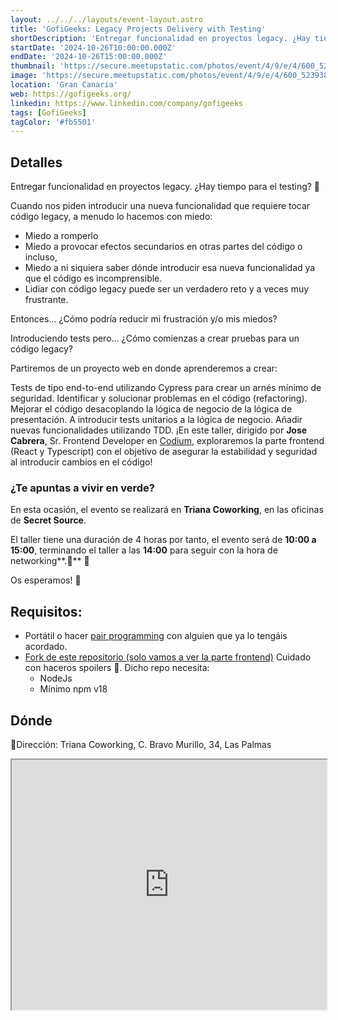 ```yaml
---
layout: ../../../layouts/event-layout.astro
title: 'GofiGeeks: Legacy Projects Delivery with Testing'
shortDescription: 'Entregar funcionalidad en proyectos legacy. ¿Hay tiempo para el testing? 🤔'
startDate: '2024-10-26T10:00:00.000Z'
endDate: '2024-10-26T15:00:00.000Z'
thumbnail: 'https://secure.meetupstatic.com/photos/event/4/9/e/4/600_523938916.webp?w=384'
image: 'https://secure.meetupstatic.com/photos/event/4/9/e/4/600_523938916.webp?w=384'
location: 'Gran Canaria'
web: https://gofigeeks.org/
linkedin: https://www.linkedin.com/company/gofigeeks
tags: [GofiGeeks]
tagColor: '#fb5501'
---
```


## Detalles

Entregar funcionalidad en proyectos legacy. ¿Hay tiempo para el testing? 🤔

Cuando nos piden introducir una nueva funcionalidad que requiere tocar código legacy, a menudo lo hacemos con miedo:

- Miedo a romperlo
- Miedo a provocar efectos secundarios en otras partes del código o incluso,
- Miedo a ni siquiera saber dónde introducir esa nueva funcionalidad ya que el código es incomprensible.
- Lidiar con código legacy puede ser un verdadero reto y a veces muy frustrante.

Entonces… ¿Cómo podría reducir mi frustración y/o mis miedos?

Introduciendo tests pero… ¿Cómo comienzas a crear pruebas para un código legacy?

Partiremos de un proyecto web en donde aprenderemos a crear:

Tests de tipo end-to-end utilizando Cypress para crear un arnés mínimo de seguridad.
Identificar y solucionar problemas en el código (refactoring).
Mejorar el código desacoplando la lógica de negocio de la lógica de presentación.
A introducir tests unitarios a la lógica de negocio.
Añadir nuevas funcionalidades utilizando TDD.
¡En este taller, dirigido por **Jose Cabrera**, Sr. Frontend Developer en [Codium](https://www.codium.team/), exploraremos la parte frontend (React y Typescript) con el objetivo de asegurar la estabilidad y seguridad al introducir cambios en el código!

### ¿Te apuntas a vivir en verde?

En esta ocasión, el evento se realizará en **Triana Coworking**, en las oficinas de **Secret Source**.

El taller tiene una duración de 4 horas por tanto, el evento será de **10:00 a 15:00**, terminando el taller a las **14:00** para seguir con la hora de networking**.🍕** 🎉

Os esperamos! 🤗

## Requisitos:

- Portátil o hacer [pair programming](https://www.geeksforgeeks.org/pair-programming/) con alguien que ya lo tengáis acordado.
- [Fork de este repositorio (solo vamos a ver la parte frontend)](https://www.geeksforgeeks.org/pair-programming/) Cuidado con haceros spoilers 👀. Dicho repo necesita:
  - NodeJs
  - Mínimo npm v18

## Dónde

📍Dirección: Triana Coworking, C. Bravo Murillo, 34, Las Palmas

<iframe
  style="width: 100%; height: 400px;"
  height="400"
  allowfullscreen=""
  loading="lazy"
  referrerpolicy="no-referrer-when-downgrade"
  src="https://www.google.com/maps/embed?pb=!1m17!1m12!1m3!1d3519.2678997652097!2d-15.420758!3d28.107865999999998!2m3!1f0!2f0!3f0!3m2!1i1024!2i768!4f13.1!3m2!1m1!2zMjjCsDA2JzI4LjMiTiAxNcKwMjUnMTQuNyJX!5e0!3m2!1ses!2ses!4v1729173271821!5m2!1ses!2ses"
  aria-label="Triana Coworking, C. Bravo Murillo, 34, Las Palmas"
></iframe>
